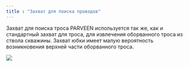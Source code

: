 ```yaml
---
title : "Захват для поиска проводов"
---
```


Захват для поиска троса PARVEEN используется так же, как и стандартный захват для троса, для извлечения оборванного троса из ствола скважины. Захват юбки имеет малую вероятность возникновения верхней части оборванного троса.

<img src="./wire-finder-grab-2.png" />